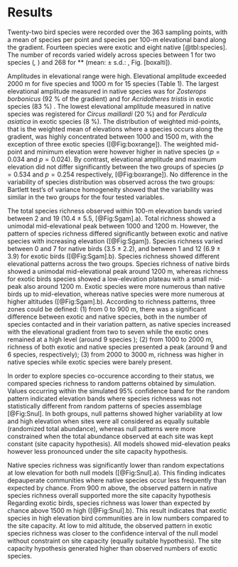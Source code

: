 # Results

Twenty-two bird species were recorded over the 363 sampling points, with a mean of species per point and species per 100-m elevational band along the gradient. Fourteen species were exotic and eight native [@tbl:species]. The number of records varied widely across species between 1 for two species (*,* ) and 268 for ** (mean: $\pm$ s.d.: , Fig. \[boxalti\]).

Amplitudes in elevational range were high. Elevational amplitude exceeded 2000 m for five species and 1000 m for 15 species (Table 1). The largest elevational amplitude measured in native species was for *Zosterops borbonicus* (92 % of the gradient) and for *Acridotheres tristis* in exotic species (83 %) . The lowest elevational amplitude measured in native species was registered for *Circus maillardi* (20 %) and for *Perdicula asiatica* in exotic species (8 %). The distribution of weighted mid-points, that is the weighted mean of elevations where a species occurs along the gradient, was highly concentrated between 1000 and 1500 m, with the exception of three exotic species ([@Fig:boxrange]). The weighted mid-point and minimum elevation were however higher in native species ($p=0.034$ and $p=0.024$). By contrast, elevational amplitude and maximum elevation did not differ significantly between the two groups of species ($p=0.534$ and $p=0.254$ respectively, [@Fig:boxrange]). No difference in the variability of species distribution was observed across the two groups: Bartlett test’s of variance homogeneity showed that the variability was similar in the two groups for the four tested variables.

The total species richness observed within 100-m elevation bands varied between 2 and 19 (10.4 $\pm$ 5.5, [@Fig:Sgam].a). Total richness showed a unimodal mid-elevational peak between 1000 and 1200 m. However, the pattern of species richness differed significantly between exotic and native species with increasing elevation ([@Fig:Sgam]). Species
richness varied between 0 and 7 for native birds (3.5 $\pm$ 2.2), and between 1 and 12 (6.9 $\pm$ 3.9) for exotic birds ([@Fig:Sgam].b). Species richness showed different elevational patterns across the two groups. Species richness of native birds showed a unimodal mid-elevational peak around 1200 m, whereas richness for exotic birds species showed a low-elevation plateau with a small mid-peak also around 1200 m. Exotic species were more numerous than native birds up to mid-elevation, whereas native species were more numerous at higher altitudes ([@Fig:Sgam].b). According to richness patterns, three zones could be defined: (1) from 0 to 900 m, there was a significant difference between exotic and native species, both in the number of species contacted and in their variation pattern, as native species increased with the elevational gradient from two to seven while the exotic ones remained at a high level (around 9 species ); (2) from 1000 to 2000 m, richness of both exotic and native species presented a peak (around 9 and 6 species, respectively); (3) from 2000 to 3000 m, richness was higher in native species while exotic species were barely present.

In order to explore species co-occurence according to their status, we compared species richness to random patterns obtained by simulation. Values occurring within the simulated 95% confidence band for the random pattern indicated elevation bands where species richness was not statistically different from random patterns of species assemblage [@Fig:Snul]. In both groups, null patterns showed higher variability at low and high elevation when sites were all considered as equally suitable (randomized total abundance), whereas null patterns were more constrained when the total abundance observed at each site was kept constant (site capacity hypothesis). All models showed mid-elevation peaks however less pronounced under the site capacity hypothesis.

Native species richness was significantly lower than random expectations at low elevation for both null models ([@Fig:Snul].a). This finding indicates depauperate communities where native species occur less frequently than expected by chance. From 900 m above, the observed pattern in native species richness overall supported more the site capacity hypothesis Regarding exotic birds, species richness was lower than expected by chance above 1500 m high ([@Fig:Snul].b). This result indicates that exotic species in high elevation bird communities are in low numbers compared to the site capacity. At low to mid altitude, the observed pattern in exotic species richness was closer to the confidence interval of the null model without constraint on site capacity (equally suitable hypothesis). The site capacity hypothesis generated higher than observed numbers of exotic species.

